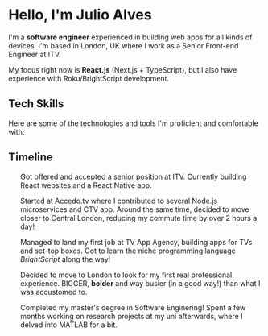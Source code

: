 
# Hello, I'm <span className="inline-block">Julio Alves</span>

I'm a <strong>software engineer</strong> experienced in building web apps for all kinds of devices. I'm based in London, UK where I work as a Senior Front-end Engineer at ITV.

My focus right now is <strong>React.js</strong> (Next.js + TypeScript), but I also have experience with Roku/BrightScript development.


## Tech Skills

Here are some of the technologies and tools I'm proficient and comfortable with:

<SkillList />


## Timeline

<ul>
    <TimelineItem type={TimelineItemType.Work} date="2019-09-25" title="Joined ITV">
        <p>Got offered and accepted a senior position at ITV. Currently building React websites and a React Native app.</p>
    </TimelineItem>
    <TimelineItem type={TimelineItemType.Work} date="2017-01-05" title="Joined Accedo.tv">
        <p>Started at Accedo.tv where I contributed to several Node.js microservices and CTV app. Around the same time, decided to move closer to Central London, reducing my commute time by over 2 hours a day!</p>
    </TimelineItem>
    <TimelineItem type={TimelineItemType.Work} date="2015-09-25" title="Joined TV App Agency">
        <p>Managed to land my first job at TV App Agency, building apps for TVs and set-top boxes. Got to learn the niche programming language <em>BrightScript</em> along the way!</p>
    </TimelineItem>
    <TimelineItem type={TimelineItemType.Travel} date="2015-06-25" title="Moved to the UK">
        <p>Decided to move to London to look for my first real professional experience. BIGGER, <strong>bolder</strong> and way busier (in a good way!) than what I was accustomed to.</p>
    </TimelineItem>
    <TimelineItem type={TimelineItemType.Education} date="2015-01-15" title="Graduated from university">
        <p>Completed my master's degree in Software Enginering! Spent a few months working on research projects at my uni afterwards, where I delved into MATLAB for a bit.</p>
    </TimelineItem>
</ul>
